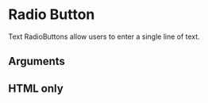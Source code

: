 
<Meta title="Components/RadioButton" component={RadioButton} argTypes={argTypes} />

# Radio Button

Text RadioButtons allow users to enter a single line of text.


<Canvas>
  <Story story={stories.Default} name="Default" />
</Canvas>

## Arguments

<ArgsTable story="Default" />

## HTML only

<Canvas>
  <Story story={stories.HTML} name="html" />
</Canvas>
